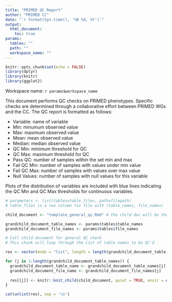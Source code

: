 ```yaml
---
title: "PRIMED QC Report"
author: "PRIMED CC"
date: "`r format(Sys.time(), '%B %d, %Y')`"
output: 
  html_document:
    toc: true
params: 
  tables: ""
  path: ""
  workspace_name: ""
---
```


```r
knitr::opts_chunk$set(echo = FALSE)
library(dplyr)
library(knitr)
library(ggplot2)
```

Workspace name: `r params$workspace_name`

This document performs QC checks on PRIMED phenotypes. Specific checks are determined through a collaborative effort between PRIMED WGs and the CC. The QC report is formatted as follows: 

  - Variable: name of variable  
  - Min: minumum observed value
  - Max: maximum observed value
  - Mean: mean observed value
  - Median: median observed value
  - QC Min: minimum threshold for QC
  - QC Max: maximum threshold for QC
  - Pass QC: number of samples within the set min and max
  - Fail QC Min: number of samples with values under min value
  - Fail QC Max: number of samples with values over max value
  - Null Values: number of samples with null values for this variable
  
Plots of the distribution of variables are included with blue lines indicating the QC Min and QC Max thresholds for continuous variables. 

```r
# parameters <- list(tables=table_files, path=filepath)
# table_files is a two column tsv file with (table_names, file_names)

child_document <- "template_general_qc.Rmd" # the child doc will be the general qc Rmd

grandchild_document_table_names <- params$tables$table_names
grandchild_document_file_names <- params$tables$file_names
```

```r
# Call child document for general QC check 
# This chunk will loop through the list of table names to be QC'd 

res <- vector(mode = "list", length = length(grandchild_document_table_names))

for (j in 1:length(grandchild_document_table_names)) {
  grandchild_document_table_name <- grandchild_document_table_names[j]
  grandchild_document_file_name <- grandchild_document_file_names[j]
  
  res[[j]] <- knitr::knit_child(child_document, quiet = TRUE, envir = environment())
}

cat(unlist(res), sep = '\n')
```